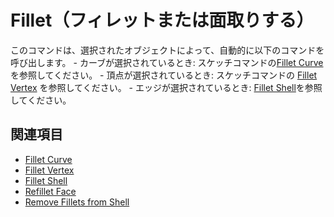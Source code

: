 
# Fillet（フィレットまたは面取りする）

<Reference shortcut="B" command="Fillet" button="" />

このコマンドは、選択されたオブジェクトによって、自動的に以下のコマンドを呼び出します。
    - カーブが選択されているとき: スケッチコマンドの[Fillet Curve](../sketch/fillet-curve) を参照してください。
    - 頂点が選択されているとき: スケッチコマンドの [Fillet Vertex](../sketch/fillet-vertex) を参照してください。
    - エッジが選択されているとき: [Fillet Shell](./fillet-shell)を参照してください。

## 関連項目
- [Fillet Curve](../sketch/fillet-curve) 
- [Fillet Vertex](../sketch/fillet-vertex)
- [Fillet Shell](./fillet-shell)
- [Refillet Face](./refillet-face)
- [Remove Fillets from Shell](./remove-fillets-from-shell)














